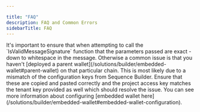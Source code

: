 ```yaml
---

title: "FAQ"
description: FAQ and Common Errors
sidebarTitle: FAQ
---
```



<Accordion title="I'm receiving an error such as `unable to decode regular signature` when trying to verify a signature from an embedded wallet in my backend.">
  It's important to ensure that when attempting to call the `IsValidMessageSignature` function that the parameters passed are exact - down to whitespace in the message. Otherwise a common issue is that you haven't [deployed a parent wallet](/solutions/builder/embedded-wallet#parent-wallet) on that particular chain.
</Accordion>

<Accordion title="I'm receiving an invalid tenant error.">
  This is most likely due to a mismatch of the configuration keys from Sequence Builder. Ensure that these are copied and pasted correctly and the project access key matches the tenant key provided as well which should resolve the issue. You can see more information about configuring [embedded wallet here](/solutions/builder/embedded-wallet#embedded-wallet-configuration).
</Accordion>
